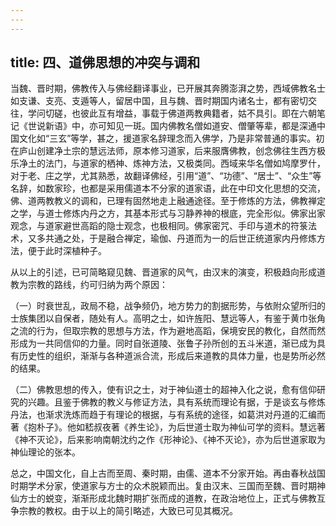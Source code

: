 ```yaml
---
---
---
```

title: 四、道佛思想的冲突与调和
---




当魏、晋时期，佛教传入与佛经翻译事业，已开展其奔腾澎湃之势，西域佛教名士如支谦、支亮、支遁等人，留居中国，且与魏、晋时期国内诸名士，都有密切交往，学问切磋，也彼此互有增益，事载于佛道两教典籍者，姑不具引。即在六朝笔记《世说新语》中，亦可知见一斑。国内佛教名僧如道安、僧肇等辈，都是深通中国文化如“三玄”等学，甚之，援道家名辞理念而入佛学，乃是非常普通的事实。初在庐山创建净土宗的慧远法师，原本修习道家，后来服膺佛教，创念佛往生西方极乐净土的法门，与道家的栖神、炼神方法，又极类同。西域来华名僧如鸠摩罗什，对于老、庄之学，尤其熟悉，故翻译佛经，引用“道”、“功德”、“居士”、“众生”等名辞，如数家珍，也都是采用儒道本不分家的道家语，此在中印文化思想的交流，佛、道两教教义的调和，已理有固然地走上融通途径。至于修炼的方法，佛教禅定之学，与道士修炼内丹之方，其基本形式与习静养神的根底，完全形似。佛家出家观念，与道家避世高蹈的隐士观念，也极相同。佛家密咒、手印与道术的符箓法术，又多共通之处，于是融合禅定，瑜伽、丹道而为一的后世正统道家内丹修炼方法，便于此时深植种子。

从以上的引述，已可简略窥见魏、晋道家的风气，由汉末的演变，积极趋向形成道教为宗教的路线，约可归纳为两个原因：

（一）时衰世乱，政局不稳，战争频仍，地方势力的割据形势，与依附众望所归的士族集团以自保者，随处有人。高明之士，如许旌阳、慧远等人，有鉴于黄巾张角之流的行为，但取宗教的思想与方法，作为避地高蹈，保境安民的教化，自然而然形成为一共同信仰的力量。同时自张道陵、张鲁子孙所创的五斗米道，渐已成为具有历史性的组织，渐渐与各种道派合流，形成后来道教的具体力量，也是势所必然的结果。

（二）佛教思想的传入，使有识之士，对于神仙道士的超神入化之说，愈有信仰研究的兴趣。且鉴于佛教的教义与修证方法，具有系统而理论有据，于是谈玄与修炼丹法，也渐求洗炼而趋于有理论的根据，与有系统的途径，如葛洪对丹道的汇编而著《抱朴子》。他如嵇叔夜著《养生论》，为后世道士取为神仙可学的资料。慧远著《神不灭论》，后来影响南朝沈约之作《形神论》、《神不灭论》，亦为后世道家取为神仙理论的张本。

总之，中国文化，自上古而至周、秦时期，由儒、道本不分家开始。再由春秋战国时期学术分家，使道家与方士的众术脱颖而出。复由汉末、三国而至魏、晋时期神仙方士的蜕变，渐渐形成北魏时期扩张而成的道教，在政治地位上，正式与佛教互争宗教的教权。由于以上的简引略述，大致已可见其概况。